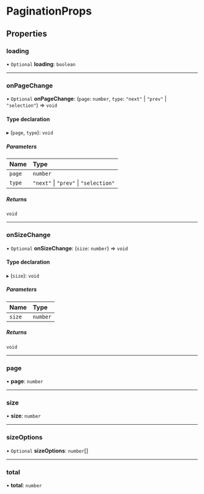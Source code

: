 # PaginationProps

## Properties

### loading

• `Optional` **loading**: `boolean`

---

### onPageChange

• `Optional` **onPageChange**: (`page`: `number`, `type`: `"next"` \| `"prev"` \| `"selection"`) => `void`

#### Type declaration

▸ (`page`, `type`): `void`

##### Parameters

| Name   | Type                                  |
| :----- | :------------------------------------ |
| `page` | `number`                              |
| `type` | `"next"` \| `"prev"` \| `"selection"` |

##### Returns

`void`

---

### onSizeChange

• `Optional` **onSizeChange**: (`size`: `number`) => `void`

#### Type declaration

▸ (`size`): `void`

##### Parameters

| Name   | Type     |
| :----- | :------- |
| `size` | `number` |

##### Returns

`void`

---

### page

• **page**: `number`

---

### size

• **size**: `number`

---

### sizeOptions

• `Optional` **sizeOptions**: `number`[]

---

### total

• **total**: `number`

